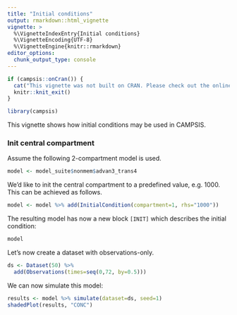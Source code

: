 ---
title: "Initial conditions"
output: rmarkdown::html_vignette
vignette: >
  %\VignetteIndexEntry{Initial conditions}
  %\VignetteEncoding{UTF-8}
  %\VignetteEngine{knitr::rmarkdown}
editor_options: 
  chunk_output_type: console
---

```{r, results='asis', echo=F, message=F, warning=F}
if (campsis::onCran()) {
  cat("This vignette was not built on CRAN. Please check out the online version [here](https://calvagone.github.io/campsis.doc/articles/v08_initial_conditions.html).")
  knitr::knit_exit()
}
```

```{r, results='hide', echo=F, message=F, warning=F}
library(campsis)
```

This vignette shows how initial conditions may be used in CAMPSIS.

### Init central compartment

Assume the following 2-compartment model is used.

```{r}
model <- model_suite$nonmem$advan3_trans4
```

We'd like to init the central compartment to a predefined value, e.g. 1000.  
This can be achieved as follows.

```{r}
model <- model %>% add(InitialCondition(compartment=1, rhs="1000"))
```

The resulting model has now a new block `[INIT]` which describes the initial condition:

```{r}
model
```

Let's now create a dataset with observations-only.

```{r}
ds <- Dataset(50) %>%
  add(Observations(times=seq(0,72, by=0.5)))
```

We can now simulate this model:

```{r initial_condition , fig.align='center', fig.height=4, fig.width=8, message=F}
results <- model %>% simulate(dataset=ds, seed=1)
shadedPlot(results, "CONC")
```
